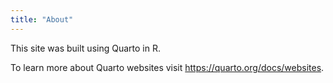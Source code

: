 ```yaml
---
title: "About"
---
```


This site was built using Quarto in R.

To learn more about Quarto websites visit <https://quarto.org/docs/websites>.